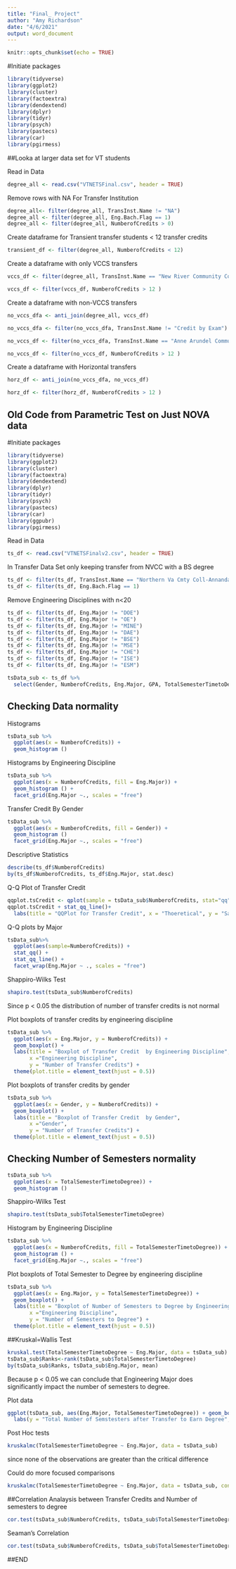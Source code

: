```yaml
---
title: "Final_ Project"
author: "Amy Richardson"
date: "4/6/2021"
output: word_document
---
```


```r
knitr::opts_chunk$set(echo = TRUE)
```

#Initiate packages
```r
library(tidyverse)
library(ggplot2)
library(cluster)
library(factoextra)
library(dendextend)
library(dplyr)
library(tidyr)
library(psych)
library(pastecs)
library(car)
library(pgirmess)
```


##Looka at larger data set for VT students

Read in Data
```r
degree_all <- read.csv("VTNETSFinal.csv", header = TRUE)
```

Remove rows with NA For Transfer Institution
```r
degree_all<- filter(degree_all, TransInst.Name != "NA")
degree_all <- filter(degree_all, Eng.Bach.Flag == 1)
degree_all <- filter(degree_all, NumberofCredits > 0)
```

Create dataframe for Transient transfer students < 12 transfer credits
```r
transient_df <- filter(degree_all, NumberofCredits < 12)
```


Create a dataframe with only VCCS transfers
```r
vccs_df <- filter(degree_all, TransInst.Name == "New River Community College" | TransInst.Name == "Northern Va Cmty Coll-Annandal" | TransInst.Name == "Eastern Shore Community Coll"| TransInst.Name == "Virginia Western Cmty Coll" | TransInst.Name == "Tidewater Cmty Coll Nrflk-Main" | TransInst.Name == "Southwest Virginia Cmty Coll" | TransInst.Name ==  "J Sargeant Reynolds Cmty Coll" | TransInst.Name ==  "Piedmont Virginia Cmty College" | TransInst.Name ==  "Central Virginia Community Col" | TransInst.Name ==  "Thomas Nelson Community Coll" | TransInst.Name ==  "Germanna Community College" | TransInst.Name ==  "Danville Community College" | TransInst.Name ==  "Blue Ridge Cmty College VA" | TransInst.Name == "Patrick Henry Community Coll" | TransInst.Name =="Dabney Lancaster Cmty College" | TransInst.Name =="John Tyler Community College" | TransInst.Name == "Lord Fairfax Community Coll"  | TransInst.Name == "Mountain Empire Cmty College" | TransInst.Name == "Rappahannock Community College" | TransInst.Name == "Southside VA Cmty Coll Alberta" | TransInst.Name == "Virginia Highlands Cmty Coll" | TransInst.Name =="Wytheville Community College"  | TransInst.Name == "Northern Virginia Comm Coll")

vccs_df <- filter(vccs_df, NumberofCredits > 12 )

```

Create a dataframe with non-VCCS transfers
```r
no_vccs_dfa <- anti_join(degree_all, vccs_df)

no_vccs_dfa <- filter(no_vccs_dfa, TransInst.Name != "Credit by Exam")

no_vccs_df <- filter(no_vccs_dfa, TransInst.Name == "Anne Arundel Community College"| TransInst.Name == "Austin Community Coll - TX"| TransInst.Name == "Barbados Comm Coll"| TransInst.Name == "Bergen Community College"| TransInst.Name == "Berkeley City College"| TransInst.Name == "Broward Cmty Coll Central"| TransInst.Name == "Carroll Cmty College"| TransInst.Name == "Chattanooga State Tech Cmty Cl"| TransInst.Name == "Clackamas Community College"| TransInst.Name == "Collin County Comm Coll" | TransInst.Name == "Colorado Northwestern Cmty Col"| TransInst.Name == "County College of Morris"| TransInst.Name == "Delaware County Community Coll" | TransInst.Name == "Delaware Tech CC Dover Terry C"| TransInst.Name == "Edmonds Community College"|TransInst.Name == "Everett Community College"| TransInst.Name == "Fiorello Laguardia Cmty Coll"| TransInst.Name == "Frederick Community College"| TransInst.Name == "Gateway Cmty College"| TransInst.Name == "Gateway Cmty Technical Coll"| TransInst.Name == "Green River Community College"| TransInst.Name == "Howard Community College"| TransInst.Name == "Hudson Valley Comm unity Coll"| TransInst.Name == "Mercer County Comm Coll" | TransInst.Name == "Miami-Dade Cmty Coll South"| TransInst.Name == "Miami-Dade College"| TransInst.Name == "Monroe Community College"| TransInst.Name == "Montgomery College" | TransInst.Name == "Montgomery College of Takoma" | TransInst.Name == "Montgomery College Rockville" | TransInst.Name == "Northampton Co Area Cmty Coll" | TransInst.Name == "Northampton Community College" | TransInst.Name == "Oakland Cmty Col Bloomfld" | TransInst.Name ==  "Onondaga Community College" | TransInst.Name == "Orange County Community Coll" | TransInst.Name == "Pasadena City College" | TransInst.Name == "Prince Georges Cmty College" | TransInst.Name == "Queensborough Community Coll" | TransInst.Name == "Raritan Valley Cmty Coll" | TransInst.Name == "Red Rocks Community College" | TransInst.Name == "Richard Bland College" | TransInst.Name == "Santa Fe Community College FL" | TransInst.Name == "Santa Fe College" | TransInst.Name == "San Diego City College" | TransInst.Name == "Seattle Central Community Coll" | TransInst.Name == "Spokane Falls Cmty College" | TransInst.Name == "Trident Tech College North" | TransInst.Name =="Westchester Community College")

no_vccs_df <- filter(no_vccs_df, NumberofCredits > 12 )
```

Create a dataframe with Horizontal transfers
```r
horz_df <- anti_join(no_vccs_dfa, no_vccs_df)

horz_df <- filter(horz_df, NumberofCredits > 12 )
```






















## Old Code from Parametric Test on Just NOVA data
#Initiate packages
```r
library(tidyverse)
library(ggplot2)
library(cluster)
library(factoextra)
library(dendextend)
library(dplyr)
library(tidyr)
library(psych)
library(pastecs)
library(car)
library(ggpubr)
library(pgirmess)
```

Read in Data
```r
ts_df <- read.csv("VTNETSFinalv2.csv", header = TRUE)
```

In Transfer Data Set only keeping transfer from NVCC with a BS degree
```r
ts_df <- filter(ts_df, TransInst.Name == "Northern Va Cmty Coll-Annandal")
ts_df <- filter(ts_df, Eng.Bach.Flag == 1)
```

Remove Engineering Disciplines with n<20
```r
ts_df <- filter(ts_df, Eng.Major != "DOE")
ts_df <- filter(ts_df, Eng.Major != "OE")
ts_df <- filter(ts_df, Eng.Major != "MINE")
ts_df <- filter(ts_df, Eng.Major != "DAE")
ts_df <- filter(ts_df, Eng.Major != "BSE")
ts_df <- filter(ts_df, Eng.Major != "MSE")
ts_df <- filter(ts_df, Eng.Major != "CHE")
ts_df <- filter(ts_df, Eng.Major != "ISE")
ts_df <- filter(ts_df, Eng.Major != "ESM")

tsData_sub <- ts_df %>%
  select(Gender, NumberofCredits, Eng.Major, GPA, TotalSemesterTimetoDegree, FullTimeSemstoDegree) 
```

## Checking Data normality
Histograms 
```r
tsData_sub %>%
  ggplot(aes(x = NumberofCredits)) +
  geom_histogram () 
```

Histograms by Engineering Discipline
```r
tsData_sub %>%
  ggplot(aes(x = NumberofCredits, fill = Eng.Major)) +
  geom_histogram () +
  facet_grid(Eng.Major ~., scales = "free") 
```

Transfer Credit By Gender
```r
tsData_sub %>%
  ggplot(aes(x = NumberofCredits, fill = Gender)) +
  geom_histogram ()
  facet_grid(Eng.Major ~., scales = "free") 
```

Descriptive Statistics
```r
describe(ts_df$NumberofCredits)
by(ts_df$NumberofCredits, ts_df$Eng.Major, stat.desc)
```

Q-Q Plot of Transfer Credit
```r
qqplot.tsCredit <- qplot(sample = tsData_sub$NumberofCredits, stat="qq")
qqplot.tsCredit + stat_qq_line()+
  labs(title = "QQPlot for Transfer Credit", x = "Thoeretical", y = "Sample")
```
Q-Q plots by Major
```r
tsData_sub%>% 
  ggplot(aes(sample=NumberofCredits)) +
  stat_qq() +
  stat_qq_line() +
  facet_wrap(Eng.Major ~ ., scales = "free")

```

Shappiro-Wilks Test
```r
shapiro.test(tsData_sub$NumberofCredits)
```
Since p < 0.05 the distribution of number of transfer credits is not normal

Plot boxplots of transfer credits by engineering discipline
```r
tsData_sub %>% 
  ggplot(aes(x = Eng.Major, y = NumberofCredits)) +
  geom_boxplot() +
  labs(title = "Boxplot of Transfer Credit  by Engineering Discipline",
       x ="Engineering Discipline",
       y = "Number of Transfer Credits") +
  theme(plot.title = element_text(hjust = 0.5))

```
Plot boxplots of transfer credits by gender
```r
tsData_sub %>% 
  ggplot(aes(x = Gender, y = NumberofCredits)) +
  geom_boxplot() +
  labs(title = "Boxplot of Transfer Credit  by Gender",
       x ="Gender",
       y = "Number of Transfer Credits") +
  theme(plot.title = element_text(hjust = 0.5))
```

## Checking Number of Semesters normality
```r
tsData_sub %>%
  ggplot(aes(x = TotalSemesterTimetoDegree)) +
  geom_histogram () 
```

Shappiro-Wilks Test
```r
shapiro.test(tsData_sub$TotalSemesterTimetoDegree)
```

Histogram by Engineering Discipline
```r
tsData_sub %>%
  ggplot(aes(x = NumberofCredits, fill = TotalSemesterTimetoDegree)) +
  geom_histogram () +
  facet_grid(Eng.Major ~., scales = "free") 
```

Plot boxplots of Total Semester to Degree by engineering discipline
```r
tsData_sub %>% 
  ggplot(aes(x = Eng.Major, y = TotalSemesterTimetoDegree)) +
  geom_boxplot() +
  labs(title = "Boxplot of Number of Semesters to Degree by Engineering Discipline",
       x ="Engineering Discipline",
       y = "Number of Semesters to Degree") +
  theme(plot.title = element_text(hjust = 0.5))

```
##Kruskal=Wallis Test
```r
kruskal.test(TotalSemesterTimetoDegree ~ Eng.Major, data = tsData_sub)
tsData_sub$Ranks<-rank(tsData_sub$TotalSemesterTimetoDegree)
by(tsData_sub$Ranks, tsData_sub$Eng.Major, mean)
```
Because p < 0.05 we can conclude that Engineering Major does significantly impact the number of semesters to degree.


Plot data
```r
ggplot(tsData_sub, aes(Eng.Major, TotalSemesterTimetoDegree)) + geom_boxplot() +
  labs(y = "Total Number of Semstesters after Transfer to Earn Degree", x = "Engineering Discipline")
```
Post Hoc tests
```r
kruskalmc(TotalSemesterTimetoDegree ~ Eng.Major, data = tsData_sub)
```

since none of the observations are greater than the critical difference

Could do more focused comparisons
```r
kruskalmc(TotalSemesterTimetoDegree ~ Eng.Major, data = tsData_sub, cont = 'two-tailed')
```


##Correlation Analaysis between Transfer Credits and Number of semesters to degree
```r
cor.test(tsData_sub$NumberofCredits, tsData_sub$TotalSemesterTimetoDegree, alternative = "less",  method="kendall")
```

Seaman's Correlation
```r
cor.test(tsData_sub$NumberofCredits, tsData_sub$TotalSemesterTimetoDegree, alternative = "less",  method="spearman")
```










##END
